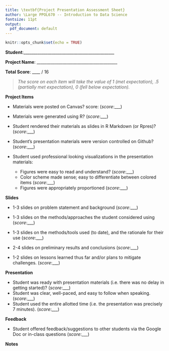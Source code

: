 ```yaml
---
title: \textbf{Project Presentation Assessment Sheet}
author: \Large PPOL670 -- Introduction to Data Science
fontsize: 11pt
output: 
  pdf_document: default
---
```


```r
knitr::opts_chunk$set(echo = TRUE)
```


**Student**:_____________________________________________

**Project Name**: ________________________________________

**Total Score**: ____ / 16

> _The score on each item will take the value of 1 (met expectation), .5 (partially met expectation), 0 (fell below expectation)._

**Project Items**

- Materials were posted on Canvas? score: (_score_:___)
- Materials were generated using R? (_score_:___)
- Student rendered their materials as slides in R Markdown (or Rpres)? (_score_:___)
- Student's presentation materials were version controlled on Github?  (_score_:___)
- Student used professional looking visualizations in the presentation materials:
  
  + Figures were easy to read and understand? (_score_:___)
  + Color scheme made sense; easy to differentiate between colored items (_score_:___)
  + Figures were appropriately proportioned (_score_:___)

**Slides**

- 1-3 slides on problem statement and background (_score_:___)

- 1-3 slides on the methods/approaches the student considered using (_score_:___)

- 1-3 slides on the methods/tools used (to date), and the rationale for their use (_score_:___)

- 2-4 slides on preliminary results and conclusions (_score_:___)

- 1-2 slides on lessons learned thus far and/or plans to mitigate challenges. (_score_:___)

**Presentation**

- Student was ready with presentation materials (i.e. there was no delay in getting started)? (_score_:___)
- Student was clear, well-paced, and easy to follow when speaking. (_score_:___)
- Student used the entire allotted time (i.e. the presentation was precisely 7 minutes). (_score_:___)
    
**Feedback**

- Student offered feedback/suggestions to other students via the Google Doc or in-class questions (_score_:___)

**Notes**
